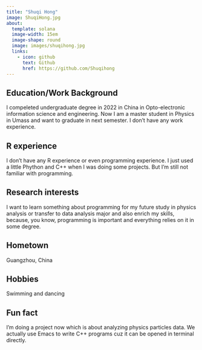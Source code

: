 ```yaml
---
title: "Shuqi Hong"
image: ShuqiHong.jpg
about:
  template: solana
  image-width: 15em
  image-shape: round
  image: images/shuqihong.jpg
  links:
    - icon: github
      text: Github
      href: https://github.com/Shuqihong
---
```


## Education/Work Background
I compeleted undergraduate degree in 2022 in China in Opto-electronic information science and engineering. Now I am a master student in Physics in Umass and want to graduate in next semester. I don't have any work experience.

## R experience
I don't have any R experience or even programming experience. I just used a little Phython and C++ when I was doing some projects. But I'm still not familiar with programming.

## Research interests
I want to learn something about programming for my future study in physics analysis or transfer to data analysis major and also enrich my skills, because, you know, programming is important and everything relies on it in some degree.

## Hometown
Guangzhou, China

## Hobbies
Swimming and dancing

## Fun fact
I'm doing a project now which is about analyzing physics particles data. We actually use Emacs to write C++ programs cuz it can be opened in terminal directly.